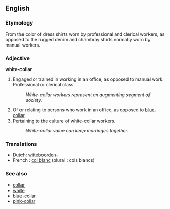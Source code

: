 ==English==

===Etymology===
From the color of dress shirts worn by professional and clerical workers, as opposed to the rugged denim and chambray shirts normally worn by manual workers.

===Adjective===
'''white-collar'''

#Engaged or trained in working in an office, as opposed to manual work.  Professional or clerical class.
#: ''White-collar workers represent an augmenting segment of society.''
#Of or relating to persons who work in an office, as opposed to [[blue-collar]].  
#Pertaining to the culture of white-collar workers.
#: ''White-collar value can keep marriages together.''

===Translations===
*Dutch: [[witteboorden-]]
*French : [[col blanc]] (plural : cols blancs)

===See also===

* [[collar]]
* [[white]]
* [[blue-collar]]
* [[pink-collar]]